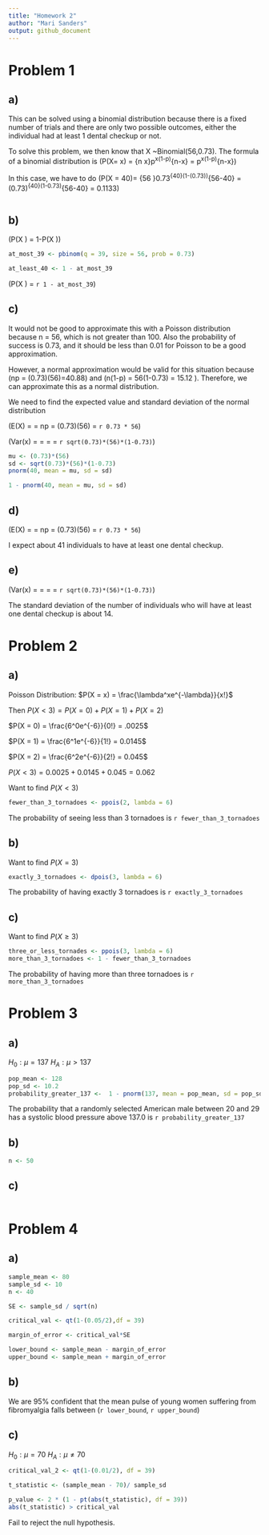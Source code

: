 ```yaml
---
title: "Homework 2"
author: "Mari Sanders"
output: github_document
---
```

# Problem 1 

## a) 

This can be solved using a binomial distribution because there is a fixed number of trials and there are only two possible outcomes, either the individual had at least 1 dental checkup or not. 

To solve this problem, we then know that X ~Binomial(56,0.73). 
The formula of a binomial distribution is \(P(X= x) = {n \choose x}p^x(1-p)^{n-x} = \frac{n!}{x!(n-x)!}p^x(1-p)^{n-x}\)

In this case, we have to do 
\(P(X = 40)= {56 \choose 40}0.73^{40}(1-(0.73))^{56-40} = \frac{56!}{40!(56-40)!}(0.73)^{40}(1-0.73)^{56-40} = 0.1133\)

```r

```


## b) 

\(P(X \geq 40) = 1-P(X \leq 39)\)

```r
at_most_39 <- pbinom(q = 39, size = 56, prob = 0.73)

at_least_40 <- 1 - at_most_39
```

\(P(X \geq 40) = `r 1 - at_most_39`\)

## c)

It would not be good to approximate this with a Poisson distribution because n = 56, which is not greater than 100. Also the probability of success is 0.73, and it should be less than 0.01 for Poisson to be a good approximation. 

However, a normal approximation would be valid for this situation because \(np = (0.73)(56)=40.88\geq 10\) and \(n(1-p) = 56(1-0.73) = 15.12 \geq 10\). Therefore, we can approximate this as a normal distribution. 

We need to find the expected value and standard deviation of the normal distribution 

\(E(X) = \mu = np = (0.73)(56) = `r 0.73 * 56`\)

\(Var(x) = \sigma = \sqrt{np(1-p)} = \sqrt{(0.73)(56)(1-0.73)} = `r sqrt(0.73)*(56)*(1-0.73)`\) 

```r
mu <- (0.73)*(56) 
sd <- sqrt(0.73)*(56)*(1-0.73)
pnorm(40, mean = mu, sd = sd)
```

```r
1 - pnorm(40, mean = mu, sd = sd)

```

## d)

\(E(X) = \mu = np = (0.73)(56) = `r 0.73 * 56`\)

I expect about 41 individuals to have at least one dental checkup. 

## e)

\(Var(x) = \sigma = \sqrt{np(1-p)} = \sqrt{(0.73)(56)(1-0.73)} = `r sqrt(0.73)*(56)*(1-0.73)`\) 

The standard deviation of the number of individuals who will have at least one dental checkup is about 14. 

# Problem 2 

## a) 

Poisson Distribution: $P(X = x) = \frac{\lambda^xe^{-\lambda}}{x!}$

Then $P(X < 3) = P(X = 0) + P(X = 1) + P(X = 2)$

$P(X = 0) = \frac{6^0e^{-6}}{0!} = .0025$

$P(X = 1) = \frac{6^1e^{-6}}{1!} = 0.0145$

$P(X = 2) = \frac{6^2e^{-6}}{2!} = 0.045$

$P(X < 3) = 0.0025 + 0.0145 + 0.045 = 0.062$

Want to find $P(X < 3)$
```r
fewer_than_3_tornadoes <- ppois(2, lambda = 6)
```

The probability of seeing less than 3 tornadoes is `r fewer_than_3_tornadoes`

## b) 
Want to find $P(X = 3)$
```r
exactly_3_tornadoes <- dpois(3, lambda = 6)
```

The probability of having exactly 3 tornadoes is `r exactly_3_tornadoes`

## c) 
Want to find $P(X \geq 3)$
```r
three_or_less_tornades <- ppois(3, lambda = 6)
more_than_3_tornadoes <- 1 - fewer_than_3_tornadoes
```

The probability of having more than three tornadoes is `r more_than_3_tornadoes`

# Problem 3 

## a) 
$H_0: \mu = 137$
$H_A: \mu > 137$
```r
pop_mean <- 128
pop_sd <- 10.2
probability_greater_137 <-  1 - pnorm(137, mean = pop_mean, sd = pop_sd)

```

The probability that a randomly selected American male between 20 and 29 has a systolic blood pressure above 137.0 is `r probability_greater_137`



## b) 

```r
n <- 50
```


## c) 

```r

```


# Problem 4

## a) 

```r
sample_mean <- 80 
sample_sd <- 10
n <- 40 

SE <- sample_sd / sqrt(n)

critical_val <- qt(1-(0.05/2),df = 39)

margin_of_error <- critical_val*SE

lower_bound <- sample_mean - margin_of_error
upper_bound <- sample_mean + margin_of_error

```



## b) 
We are 95% confident that the mean pulse of young women suffering from fibromyalgia falls between (`r lower_bound`, `r upper_bound`)

## c) 
$H_0: \mu = 70$
$H_A: \mu \neq 70$

```r
critical_val_2 <- qt(1-(0.01/2), df = 39)

t_statistic <- (sample_mean - 70)/ sample_sd

p_value <- 2 * (1 - pt(abs(t_statistic), df = 39))
abs(t_statistic) > critical_val
```

Fail to reject the null hypothesis. 

